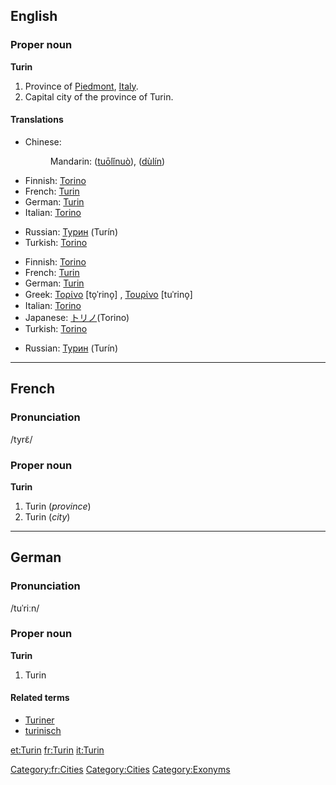 ==English==

===Proper noun===
'''Turin'''

# Province of [[Piedmont]], [[Italy]].
# Capital city of the province of Turin.

====Translations====
{{trans-top|province}}
* Chinese:
*: Mandarin: {{zh-ts|托里諾|托里诺}} ([[tuō]][[lǐ]][[nuò]]), {{zh-ts|杜林|杜林}} ([[dù]][[lín]])
* Finnish: [[Torino#Finnish|Torino]]
* French: [[Turin#French|Turin]]
* German: [[Turin#German|Turin]]
* Italian: [[Torino#Italian|Torino]]
{{trans-mid}}
* Russian: [[Турин]] (Turín)
* Turkish: [[Torino]]
{{trans-bottom}}

{{trans-top|city}}
* Finnish: [[Torino#Finnish|Torino]]
* French: [[Turin#French|Turin]]
* German: [[Turin#German|Turin]] {{n}}
* Greek: [[Τορίνο]] [to̞ˈrino̞] {{n}}, [[Τουρίνο]] [tuˈrino̞] {{n}}
* Italian: [[Torino#Italian|Torino]] {{f}}
* Japanese: [[トリノ]](Torino)
* Turkish: [[Torino]]
{{trans-mid}}
* Russian: [[Турин]] (Turín) {{m}}
{{trans-bottom}}

----

==French==

===Pronunciation===
/tyrɛ̃/

===Proper noun===
'''Turin'''

# Turin (''province'')
# Turin (''city'')

[[Category:fr:Cities]]

----

==German==

===Pronunciation===
/tuˈriːn/

===Proper noun===
'''Turin'''

# Turin

====Related terms====
* [[Turiner]]
* [[turinisch]]

[[Category:Cities]]
[[Category:Exonyms]]

[[et:Turin]]
[[fr:Turin]]
[[it:Turin]]